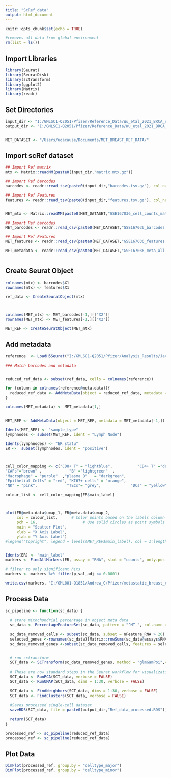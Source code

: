 ```yaml
---
title: "ScRef_data"
output: html_document
---
```


```r
knitr::opts_chunk$set(echo = TRUE)
```

```r

#removes all data from global environment
rm(list = ls())
```


## Import Libraries 
```r
library(Seurat)
library(SeuratDisk)
library(sctransform)
library(ggplot2)
library(Matrix)
library(readr)
```


## Set Directories
```r
input_dir <- "I:/GMLSC1-Q2051/Pfizer/Reference_Data/Wu_etal_2021_BRCA_scRNASeq/sc_mtx_import/filtered_features_zipped/"
output_dir <- "I:/GMLSC1-Q2051/Pfizer/Reference_Data/Wu_etal_2021_BRCA_scRNASeq/"


MET_DATASET <- "/Users/uqacause/Documents/MET_BREAST_REF_DATA/"

```


## Import scRef dataset
```r
## Import Ref matrix
mtx <- Matrix::readMM(paste0(input_dir,"matrix.mtx.gz"))

## Import Ref barcodes
barcodes <- readr::read_tsv(paste0(input_dir,"barcodes.tsv.gz"), col_names = FALSE)

## Import Ref Features
features <- readr::read_tsv(paste0(input_dir,"features.tsv.gz"), col_names = FALSE)


MET_mtx <- Matrix::readMM(paste0(MET_DATASET,"GSE167036_cell_counts_matrix.mtx.gz"))

## Import Ref barcodes
MET_barcodes <- readr::read_csv(paste0(MET_DATASET,"GSE167036_barcodes.csv.gz"), col_names = FALSE)

## Import Ref Features
MET_features <- readr::read_csv(paste0(MET_DATASET,"GSE167036_features.csv.gz"), col_names = FALSE)

MET_metadata <- readr::read_csv(paste0(MET_DATASET,"GSE167036_meta_all.csv.gz"), col_names = FALSE)



```


## Create Seurat Object
```r

colnames(mtx) <- barcodes$X1
rownames(mtx) <- features$X1

ref_data <- CreateSeuratObject(mtx)



colnames(MET_mtx) <- MET_barcodes[-1,][["X2"]]
rownames(MET_mtx) <- MET_features[-1,][["X2"]]

MET_REF <- CreateSeuratObject(MET_mtx)

```


## Add metadata
```r
reference  <- LoadH5Seurat("I:/GMLSC1-Q2051/Pfizer/Analysis_Results/Jacky/BC_atlas_xe.h5seurat")

### Match barcodes and metadata


reduced_ref_data <- subset(ref_data, cells = colnames(reference))

for (column in colnames(reference@meta.data)){
  reduced_ref_data <- AddMetaData(object = reduced_ref_data, metadata = reference@meta.data[column],col.name = column)
}

colnames(MET_metadata) <- MET_metadata[1,]


MET_REF <- AddMetaData(object = MET_REF, metadata = MET_metadata[-1,])

```


```r
Idents(MET_REF) <- "sample_type"
lymphnodes <- subset(MET_REF, ident = "Lymph Node")

Idents(lymphnodes) <- "ER_statu"
ER <-  subset(lymphnodes, ident = "positive")



cell_color_mapping <- c("CD8+ T" = "lightblue",           "CD4+ T" ="darkblue",         
"CAFs"="brown" ,            "B" ="lightgreen"  ,           
"Macrophage" = "purple"  ,"plasma B"   = "darkgreen",
"Epithelial Cells" = "red", "KI67+ cells" = "orange",
"NK" = "pink",             "TECs"= "grey",             "DCs" = "yellow" ,          "Mast cells"  = "black" )    
 
colour_list <- cell_color_mapping[ER$main_label]



plot(ER@meta.data$umap_1, ER@meta.data$umap_2, 
     col = colour_list,      # Color points based on the labels column
     pch = 16,                    # Use solid circles as point symbols
     main = "Scatter Plot", 
     xlab = "X Axis Label", 
     ylab = "Y Axis Label")
#legend("topright", legend = levels(MET_REF$main_label), col = 1:length(levels(your_data$labels)), pch = 16)


Idents(ER) <- "main_label"
markers <- FindAllMarkers(ER, assay = "RNA", slot = "counts", only.pos = TRUE, min.pct = 0.25, logfc.threshold = 0.25)
  
# filter to only significant hits
markers <- markers %>% filter(p_val_adj <= 0.0001)

write.csv(markers, "I:/GML001-Q1851/Andrew_C/Pfizer/metastatic_breast_cancer_reference_marker_genes.csv")

```





## Process Data
```r
sc_pipeline <- function(sc_data) {
  
  # store mitochondrial percentage in object meta data
  sc_data <- PercentageFeatureSet(sc_data, pattern = "^MT-", col.name = "percent.mt")
  
  sc_data_removed_cells <- subset(sc_data, subset = nFeature_RNA > 20)
  selected_genes <-rownames(sc_data)[Matrix::rowSums(sc_data@assays$RNA@layers$counts)>3] #removes genes expressed in <4 cells
  sc_data_removed_genes <-subset(sc_data_removed_cells, features = selected_genes)
  

  # run sctransform
  SCT_data <- SCTransform(sc_data_removed_genes, method = "glmGamPoi",verbose = FALSE, assay = "RNA")
  
  # These are now standard steps in the Seurat workflow for visualization and clustering
  SCT_data <- RunPCA(SCT_data, verbose = FALSE)
  SCT_data <- RunUMAP(SCT_data, dims = 1:30, verbose = FALSE)
  
  SCT_data <- FindNeighbors(SCT_data, dims = 1:30, verbose = FALSE)
  SCT_data <- FindClusters(SCT_data, verbose = FALSE)
  
  #Saves processed single-cell dataset 
  saveRDS(SCT_data, file = paste0(output_dir,"Ref_data_processed.RDS"))
  
  return(SCT_data)
}

processed_ref <- sc_pipeline(reduced_ref_data)
processed_ref <- sc_pipeline(reduced_ref_data)

```

## Plot Data
```r
DimPlot(processed_ref, group.by = "celltype_major")
DimPlot(processed_ref, group.by = "celltype_minor")

```